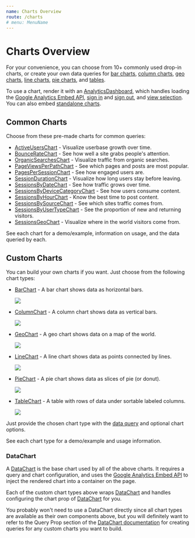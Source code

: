 ```yaml
---
name: Charts Overview
route: /charts
# menu: MenuName
---
```



<GoogleAnalytics trackingId={TRACKING_ID} />

# Charts Overview

For your convenience, you can choose from 10+ commonly used drop-in charts, or create your own data queries for [bar charts](/BarChart), 
[column charts](/ColumnChart), [geo charts](/GeoChart), [line charts](/LineChart), [pie charts](/PieChart), and [tables](/TableChart).

To use a chart, render it with an [AnalyticsDashboard](/AnalyticsDashboard), which handles loading 
the [Google Analytics Embed API](https://react-use-analytics-api.netlify.com/), 
[sign in](/AuthorizeButton) and [sign out](/SignOutButton), and [view selection](/ViewSelector). You can also embed [standalone charts](/custom-dashboards-standalone-charts#standalone-charts).

## Common Charts

Choose from these pre-made charts for common queries:

- [ActiveUsersChart](/ActiveUsersChart) - Visualize userbase growth over time.
- [BounceRateChart](/BounceRateChart) - See how well a site grabs people's attention.
- [OrganicSearchesChart](/OrganicSearchesChart) - Visualize traffic from organic searches.
- [PageViewsPerPathChart](/PageViewsPerPathChart) - See which pages and posts are most popular.
- [PagesPerSessionChart](/PagesPerSessionChart) - See how engaged users are.
- [SessionDurationChart](/SessionDurationChart) - Visualize how long users stay before leaving.
- [SessionsByDateChart](/SessionsByDateChart) - See how traffic grows over time.
- [SessionsByDeviceCategoryChart](/SessionsByDeviceCategoryChart) - See how users consume content.
- [SessionsByHourChart](/SessionsByHourChart) - Know the best time to post content.
- [SessionsBySourceChart](/SessionsBySourceChart) - See which sites traffic comes from.
- [SessionsByUserTypeChart](/SessionsByUserTypeChart) - See the proportion of new and returning visitors.
- [SessionsGeoChart](/SessionsGeoChart) - Visualize where in the world visitors come from.

See each chart for a demo/example, information on usage, and the data queried by each.

## Custom Charts

You can build your own charts if you want. Just choose from the following chart types:

- [BarChart](/BarChart) - A bar chart shows data as horizontal bars.

  <img src={BarChartPng} />

- [ColumnChart](/ColumnChart) - A column chart shows data as vertical bars.

  <img src={ColumnChartPng} />
  
- [GeoChart](/GeoChart) - A geo chart shows data on a map of the world.

  <img src={GeoChartPng} />
  
- [LineChart](/LineChart) - A line chart shows data as points connected by lines.

  <img src={LineChartPng} />

- [PieChart](https://devboldly.github.io/react-analytics-charts/PieChart) - A pie chart shows data as slices of pie (or donut).

  <img src={PieChartPng} />
  
- [TableChart](/TableChart) - A table with rows of data under sortable labeled columns.

  <img src={TableChartPng} />
  
Just provide the chosen chart type with the [data query](/DataChart#query-prop) and optional chart options. 

See each chart type for a demo/example and usage information.

### DataChart

A [DataChart](/DataChart) is the base chart used by all of the above charts. It requires a 
query and chart configuration, and uses the [Google Analytics Embed API](https://react-use-analytics-api.netlify.app/) to inject 
the rendered chart into a container on the page.

Each of the custom chart types above wraps [DataChart](/DataChart) and handles configuring the 
chart prop of [DataChart](/DataChart) for you.

You probably won't need to use a DataChart directly since all chart types are available as their
own components above, but you will definitely want to refer to the Query Prop section of 
the [DataChart documentation](/DataChart#query-prop) for creating queries for any custom 
charts you want to build.

<CreatedBy author="DevBoldly" url="https://devboldly.com/" emoji="🍺" emojiLabel="Beer"/>